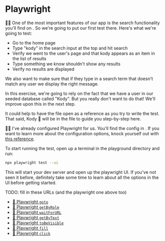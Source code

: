 # Playwright

👨‍💼 One of the most important features of our app is the search functionality
you'll find on <LinkToApp to="/users" />. So we're going to put our first test
there. Here's what we're going to test:

- Go to the home page
- Type "kody" in the search input at the top and hit search
- Verify we went to the user's page and that kody appears as an item in the list
  of results
- Type something we know shouldn't show any results
- Verify no results are displayed

We also want to make sure that if they type in a search term that doesn't match
any user we display the right message.

<callout-info>
	In this exercise, we're going to rely on the fact that we have a user in our
	seeded database called "Kody". But you really don't want to do that! We'll
	improve upon this in the next step.
</callout-info>

It could help to have the <InlineFile file="app/routes/users+/index.tsx" /> file
open as a reference as you try to write the test. That said, Kody 🐨 will be in
the <InlineFile file="tests/e2e/search.test.ts" /> file to guide you
step-by-step here.

🧝‍♂️ I've already configured Playwright for us. You'll find the config
in <InlineFile file="playwright.config.ts" />. If you want to learn more about
the configuration options, knock yourself out with [this reference]().

To start running the test, open up a terminal in the playground directory and
run:

```sh nonumber
npx playwright test --ui
```

This will start your dev server and open up the playwright UI. If you've not
seen it before, definitely take some time to learn about all the options in the
UI before getting started.

TODO: fill in these URLs (and the playwright one above too)

- [📜 Playwright `goto`]()
- [📜 Playwright `getByRole`]()
- [📜 Playwright `waitForURL`]()
- [📜 Playwright `getByText`]()
- [📜 Playwright `toBeVisible`]()
- [📜 Playwright `fill`]()
- [📜 Playwright `click`]()

